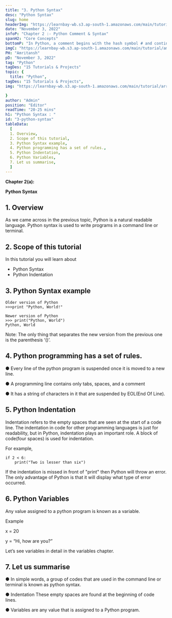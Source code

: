 ```yaml
---
title: "3. Python Syntax"
desc: "Python Syntax"
slug: home
headerImg: "https://learnbay-wb.s3.ap-south-1.amazonaws.com/main/tutorial/python.png"
date: "November 3, 2022"
infoP: "Chapter 2 :- Python Comment & Syntax"
spanH2: "Core Concepts"
bottomP: "In Python, a comment begins with the hash symbol # and continues until the end of the actual line. Python code is sometimes explained using comments. Code can be made more understandable by using comments."
imgC: "https://learnbay-wb.s3.ap-south-1.amazonaws.com/main/tutorial/amritansh.png"
PH: "Amritansh"
pD: "November 3, 2022"
tag: "Python"
tagDes: "15 Tutorials & Projects"
topic: {
  title: "Python",
tagDes: "15 Tutorials & Projects",
img: "https://learnbay-wb.s3.ap-south-1.amazonaws.com/main/tutorial/arrow.png"

}
author: "Admin"
position: "Editor"
readTime: "20-25 mins"
h1: "Python Syntax : "
id: "3-python-syntax"
tableData:
  [
  1. Overview, 
  2. Scope of this tutorial,  
  3. Python Syntax example,  
  4. Python programming has a set of rules.,  
  5. Python Indentation,
  6. Python Variables,
  7. Let us summarise,
  ]
---
```


**Chapter 2(a):**

**Python Syntax**

 


## 1. Overview

As we came across in the previous topic, Python is a natural readable language. Python syntax is used to write programs in a command line or terminal.


## 2. Scope of this tutorial

In this tutorial you will learn about



* Python Syntax
* Python Indentation


## 3. Python Syntax example


```
Older version of Python
>>>print "Python, World!"
 
Newer version of Python
>>> print("Python, World")
Python, World
```


 

Note: The only thing that separates the new version from the previous one is the parenthesis ‘()’.

 


## 4. Python programming has a set of rules.


●      Every line of the python program is suspended once it is moved to a new line.


●      A programming line contains only tabs, spaces, and a comment


●      It has a string of characters in it that are suspended by EOL(End Of Line).

 


## 5. Python Indentation

Indentation refers to the empty spaces that are seen at the start of a code line. The indentation in code for other programming languages is just for readability, but in Python, indentation plays an important role. A block of code(four spaces) is used for indentation.

 

For example,


```
if 2 < 6:
 	print("Two is lesser than six")
```


 

If the indentation is missed in front of "print" then Python will throw an error. The only advantage of Python is that it will display what type of error occurred.

 


## 6. Python Variables

Any value assigned to a python program is known as a variable.

 

Example

x = 20

y = “Hi, how are you?”

 

Let’s see variables in detail in the variables chapter.

 


## 7. Let us summarise


●      In simple words, a group of codes that are used in the command line or terminal is known as python syntax.


●      Indentation These empty spaces are found at the beginning of code lines.


●      Variables are any value that is assigned to a Python program.